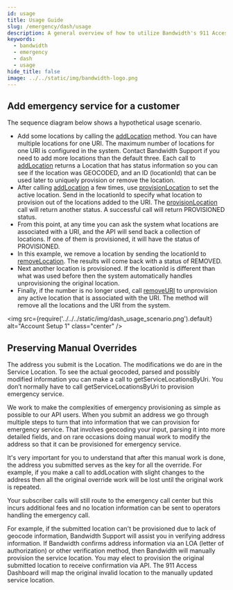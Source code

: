 ```yaml
---
id: usage
title: Usage Guide
slug: /emergency/dash/usage
description: A general overview of how to utilize Bandwidth's 911 Access Dashboard API
keywords:
  - bandwidth
  - emergency
  - dash
  - usage
hide_title: false
image: ../../static/img/bandwidth-logo.png
---
```


## Add emergency service for a customer

The sequence diagram below shows a hypothetical usage scenario.

  * Add some locations by calling the [addLocation](/apis/dash#operation/addLocation) method. You can have multiple locations for one URI. The maximum number of locations for one URI is configured in the system. Contact Bandwidth Support if you need to add more locations than the default three. Each call to [addLocation](/apis/dash#operation/addLocation) returns a Location that has status information so you can see if the location was GEOCODED, and an ID (locationId) that can be used later to uniquely provision or remove the location.
  * After calling [addLocation](/apis/dash#operation/addLocation) a few times, use [provisionLocation](/apis/dash#operation/provisionLocation) to set the active location. Send in the locationId to specify what location to provision out of the locations added to the URI. The [provisionLocation](/apis/dash#operation/provisionLocation) call will return another status. A successful call will return PROVISIONED status.
  * From this point, at any time you can ask the system what locations are associated with a URI, and the API will send back a collection of locations. If one of them is provisioned, it will have the status of PROVISIONED.
  * In this example, we remove a location by sending the locationId to [removeLocation](/apis/dash#operation/removeLocation). The results will come back with a status of REMOVED.
  * Next another location is provisioned. If the locationId is different than what was used before then the system automatically handles unprovisioning the original location.
  * Finally, if the number is no longer used, call [removeURI](/apis/dash#operation/removeLocation) to unprovision any active location that is associated with the URI. The method will remove all the locations and the URI from the system.

<img
  src={require('../../../static/img/dash_usage_scenario.png').default}
  alt="Account Setup 1"
  class="center"
/>

## Preserving Manual Overrides

The address you submit is the Location. The modifications we do are in the Service Location. To see the actual geocoded, parsed and possibly modified information you can make a call to getServiceLocationsByUri. You don’t normally have to call getServiceLocationsByUri to provision emergency service.

We work to make the complexities of emergency provisioning as simple as possible to our API users. When you submit an address we go through multiple steps to turn that into information that we can provision for emergency service. That involves geocoding your input, parsing it into more detailed fields, and on rare occasions doing manual work to modify the address so that it can be provisioned for emergency service.

It's very important for you to understand that after this manual work is done, the address you submitted serves as the key for all the override. For example, if you make a call to addLocation with slight changes to the address then all the original override work will be lost until the original work is repeated.

Your subscriber calls will still route to the emergency call center but this incurs additional fees and no location information can be sent to operators handling the emergency call.

For example, if the submitted location can't be provisioned due to lack of geocode information, Bandwidth Support will assist you in verifying address information. If Bandwidth confirms address information via an LOA (letter of authorization) or other verification method, then Bandwidth will manually provision the service location. You may elect to provision the original submitted location to receive confirmation via API. The 911 Access Dashboard will map the original invalid location to the manually updated service location.
